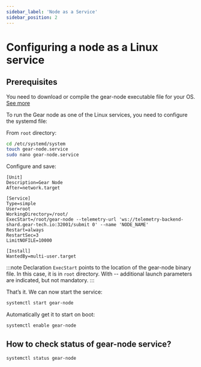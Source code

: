 ```yaml
---
sidebar_label: 'Node as a Service'
sidebar_position: 2
---
```


# Сonfiguring a node as a Linux service

## Prerequisites

You need to download or compile the gear-node executable file for your OS. [See more](https://wiki.gear-tech.io/node/setting-up#install-with-pre-build-binary) 

To run the Gear node as one of the Linux services, you need to configure the systemd file:

From `root` directory:

```sh
cd /etc/systemd/system
touch gear-node.service 
sudo nano gear-node.service
```

Configure and save:

```
[Unit] 
Description=Gear Node 
After=network.target 

[Service] 
Type=simple 
User=root 
WorkingDirectory=/root/ 
ExecStart=/root/gear-node --telemetry-url 'ws://telemetry-backend-shard.gear-tech.io:32001/submit 0' --name 'NODE_NAME'
Restart=always 
RestartSec=3 
LimitNOFILE=10000
 
[Install] 
WantedBy=multi-user.target
```

:::note
Declaration `ExecStart` points to the location of the gear-node binary file. In this case, it is in `root` directory.
With -- additional launch parameters are indicated, but not mandatory.
:::

That’s it. We can now start the service:

```sh
systemctl start gear-node
```

Automatically get it to start on boot:

```sh
systemctl enable gear-node
```

## How to check status of gear-node service?

```sh
systemctl status gear-node
```
